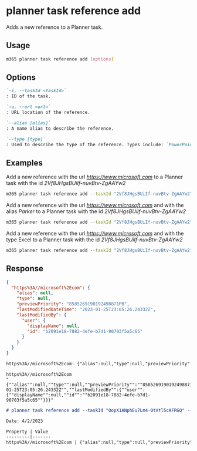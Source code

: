 
# planner task reference add

Adds a new reference to a Planner task.

## Usage

```sh
m365 planner task reference add [options]
```

## Options

```md defintion-list
`-i, --taskId <taskId>`
: ID of the task.

`-u, --url <url>`
: URL location of the reference.

`--alias [alias]`
: A name alias to describe the reference.

`--type [type]`
: Used to describe the type of the reference. Types include: `PowerPoint`, `Word`, `Excel`, `Other`.
```

<Global />

## Examples

Add a new reference with the url _https://www.microsoft.com_ to a Planner task with the id _2Vf8JHgsBUiIf-nuvBtv-ZgAAYw2_

```sh
m365 planner task reference add --taskId "2Vf8JHgsBUiIf-nuvBtv-ZgAAYw2" --url "https://www.microsoft.com"
```

Add a new reference with the url _https://www.microsoft.com_ and with the alias _Parker_ to a Planner task with the id _2Vf8JHgsBUiIf-nuvBtv-ZgAAYw2_

```sh
m365 planner task reference add --taskId "2Vf8JHgsBUiIf-nuvBtv-ZgAAYw2" --url "https://www.microsoft.com" --alias "Parker"
```

Add a new reference with the url _https://www.microsoft.com_ and with the type Excel to a Planner task with the id _2Vf8JHgsBUiIf-nuvBtv-ZgAAYw2_

```sh
m365 planner task reference add --taskId "2Vf8JHgsBUiIf-nuvBtv-ZgAAYw2" --url "https://www.microsoft.com" --type "Excel"
```

## Response

<Tabs>
  <TabItem value="json" label="JSON">

  ```json
  {
    "https%3A//microsoft%2Ecom": {
      "alias": null,
      "type": null,
      "previewPriority": "8585269190192498871PB",
      "lastModifiedDateTime": "2023-01-25T23:05:26.24332Z",
      "lastModifiedBy": {
        "user": {
          "displayName": null,
          "id": "b2091e18-7882-4efe-b7d1-90703f5a5c65"
        }
      }
    }
  }
  ```

  </TabItem>
  <TabItem value="text" label="Text">

  ```txt
  https%3A//microsoft%2Ecom: {"alias":null,"type":null,"previewPriority":"8585269190192498871PB","lastModifiedDateTime":"2023-01-25T23:05:26.24332Z","lastModifiedBy":{"user":{"displayName":null,"id":"b2091e18-7882-4efe-b7d1-90703f5a5c65"}}}
  ```

  </TabItem>
  <TabItem value="csv" label="CSV">

  ```csv
  https%3A//microsoft%2Ecom
  "{""alias"":null,""type"":null,""previewPriority"":""8585269190192498871PB"",""lastModifiedDateTime"":""2023-01-25T23:05:26.24332Z"",""lastModifiedBy"":{""user"":{""displayName"":null,""id"":""b2091e18-7882-4efe-b7d1-90703f5a5c65""}}}"
  ```

  </TabItem>
  <TabItem value="md" label="Markdown">

  ```md
  # planner task reference add --taskId "OopX1ANphEu7Lm4-0tVtl5cAFRGQ" --url "https://microsoft.com"

  Date: 4/2/2023

  Property | Value
  ---------|-------
  https%3A//microsoft%2Ecom | {"alias":null,"type":null,"previewPriority":"8585269190192498871PB;","lastModifiedDateTime":"2023-01-25T23:05:26.24332Z","lastModifiedBy":{"user":{"displayName":null,"id":"b2091e18-7882-4efe-b7d1-90703f5a5c65"}}}
  ```

  </TabItem>
</Tabs>
